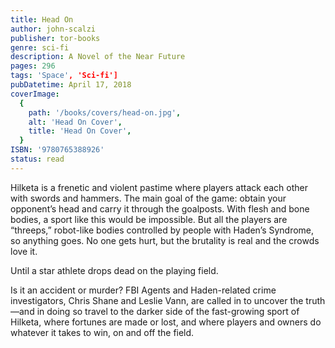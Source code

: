 ```yaml
---
title: Head On
author: john-scalzi
publisher: tor-books
genre: sci-fi
description: A Novel of the Near Future
pages: 296
tags: 'Space', 'Sci-fi']
pubDatetime: April 17, 2018
coverImage:
  {
    path: '/books/covers/head-on.jpg',
    alt: 'Head On Cover',
    title: 'Head On Cover',
  }
ISBN: '9780765388926'
status: read
---
```


Hilketa is a frenetic and violent pastime where players attack each other with swords and hammers. The main goal of the game: obtain your opponent’s head and carry it through the goalposts. With flesh and bone bodies, a sport like this would be impossible. But all the players are “threeps,” robot-like bodies controlled by people with Haden’s Syndrome, so anything goes. No one gets hurt, but the brutality is real and the crowds love it.

Until a star athlete drops dead on the playing field.

Is it an accident or murder? FBI Agents and Haden-related crime investigators, Chris Shane and Leslie Vann, are called in to uncover the truth—and in doing so travel to the darker side of the fast-growing sport of Hilketa, where fortunes are made or lost, and where players and owners do whatever it takes to win, on and off the field.
